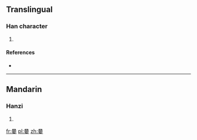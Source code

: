==Translingual==

===Han character===
{{Han char|rn=30|rad=口|as=11|sn=14|four=|canj=口金一田女 (RCMWV)|ids=⿱[[只]][[要]]}}

# {{defn|Han|sort=口11}}

====References====
* {{Han ref|kx=0206.201|hdz=10677.140|uh=5626|ud=22054}}

----

==Mandarin==

===Hanzi===
{{cmn-hanzi|pin=[[jiào]] ([[jiao4]])|wg=chiao<sup>4</sup>}}

# {{defn|lang=cmn|sort=口11}}

[[fr:嘦]]
[[pl:嘦]]
[[zh:嘦]]